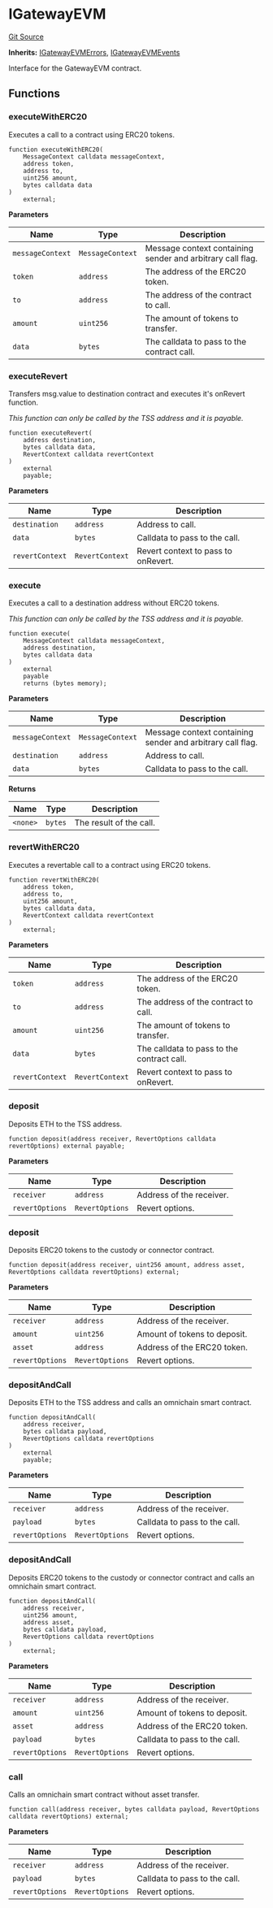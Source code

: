 # IGatewayEVM
[Git Source](https://github.com/zeta-chain/protocol-contracts/blob/main/docs/src/contracts/evm/interfaces/IGatewayEVM.sol)

**Inherits:**
[IGatewayEVMErrors](/src/pages/developers/architecture/protocol/contracts/evm/interfaces/IGatewayEVM.sol/interface.IGatewayEVMErrors.mdx), [IGatewayEVMEvents](/src/pages/developers/architecture/protocol/contracts/evm/interfaces/IGatewayEVM.sol/interface.IGatewayEVMEvents.mdx)

Interface for the GatewayEVM contract.


## Functions
### executeWithERC20

Executes a call to a contract using ERC20 tokens.


```solidity
function executeWithERC20(
    MessageContext calldata messageContext,
    address token,
    address to,
    uint256 amount,
    bytes calldata data
)
    external;
```
**Parameters**

|Name|Type|Description|
|----|----|-----------|
|`messageContext`|`MessageContext`|Message context containing sender and arbitrary call flag.|
|`token`|`address`|The address of the ERC20 token.|
|`to`|`address`|The address of the contract to call.|
|`amount`|`uint256`|The amount of tokens to transfer.|
|`data`|`bytes`|The calldata to pass to the contract call.|


### executeRevert

Transfers msg.value to destination contract and executes it's onRevert function.

*This function can only be called by the TSS address and it is payable.*


```solidity
function executeRevert(
    address destination,
    bytes calldata data,
    RevertContext calldata revertContext
)
    external
    payable;
```
**Parameters**

|Name|Type|Description|
|----|----|-----------|
|`destination`|`address`|Address to call.|
|`data`|`bytes`|Calldata to pass to the call.|
|`revertContext`|`RevertContext`|Revert context to pass to onRevert.|


### execute

Executes a call to a destination address without ERC20 tokens.

*This function can only be called by the TSS address and it is payable.*


```solidity
function execute(
    MessageContext calldata messageContext,
    address destination,
    bytes calldata data
)
    external
    payable
    returns (bytes memory);
```
**Parameters**

|Name|Type|Description|
|----|----|-----------|
|`messageContext`|`MessageContext`|Message context containing sender and arbitrary call flag.|
|`destination`|`address`|Address to call.|
|`data`|`bytes`|Calldata to pass to the call.|

**Returns**

|Name|Type|Description|
|----|----|-----------|
|`<none>`|`bytes`|The result of the call.|


### revertWithERC20

Executes a revertable call to a contract using ERC20 tokens.


```solidity
function revertWithERC20(
    address token,
    address to,
    uint256 amount,
    bytes calldata data,
    RevertContext calldata revertContext
)
    external;
```
**Parameters**

|Name|Type|Description|
|----|----|-----------|
|`token`|`address`|The address of the ERC20 token.|
|`to`|`address`|The address of the contract to call.|
|`amount`|`uint256`|The amount of tokens to transfer.|
|`data`|`bytes`|The calldata to pass to the contract call.|
|`revertContext`|`RevertContext`|Revert context to pass to onRevert.|


### deposit

Deposits ETH to the TSS address.


```solidity
function deposit(address receiver, RevertOptions calldata revertOptions) external payable;
```
**Parameters**

|Name|Type|Description|
|----|----|-----------|
|`receiver`|`address`|Address of the receiver.|
|`revertOptions`|`RevertOptions`|Revert options.|


### deposit

Deposits ERC20 tokens to the custody or connector contract.


```solidity
function deposit(address receiver, uint256 amount, address asset, RevertOptions calldata revertOptions) external;
```
**Parameters**

|Name|Type|Description|
|----|----|-----------|
|`receiver`|`address`|Address of the receiver.|
|`amount`|`uint256`|Amount of tokens to deposit.|
|`asset`|`address`|Address of the ERC20 token.|
|`revertOptions`|`RevertOptions`|Revert options.|


### depositAndCall

Deposits ETH to the TSS address and calls an omnichain smart contract.


```solidity
function depositAndCall(
    address receiver,
    bytes calldata payload,
    RevertOptions calldata revertOptions
)
    external
    payable;
```
**Parameters**

|Name|Type|Description|
|----|----|-----------|
|`receiver`|`address`|Address of the receiver.|
|`payload`|`bytes`|Calldata to pass to the call.|
|`revertOptions`|`RevertOptions`|Revert options.|


### depositAndCall

Deposits ERC20 tokens to the custody or connector contract and calls an omnichain smart contract.


```solidity
function depositAndCall(
    address receiver,
    uint256 amount,
    address asset,
    bytes calldata payload,
    RevertOptions calldata revertOptions
)
    external;
```
**Parameters**

|Name|Type|Description|
|----|----|-----------|
|`receiver`|`address`|Address of the receiver.|
|`amount`|`uint256`|Amount of tokens to deposit.|
|`asset`|`address`|Address of the ERC20 token.|
|`payload`|`bytes`|Calldata to pass to the call.|
|`revertOptions`|`RevertOptions`|Revert options.|


### call

Calls an omnichain smart contract without asset transfer.


```solidity
function call(address receiver, bytes calldata payload, RevertOptions calldata revertOptions) external;
```
**Parameters**

|Name|Type|Description|
|----|----|-----------|
|`receiver`|`address`|Address of the receiver.|
|`payload`|`bytes`|Calldata to pass to the call.|
|`revertOptions`|`RevertOptions`|Revert options.|


